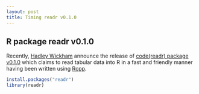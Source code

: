 ```yaml
---
layout: post
title: Timing readr v0.1.0
---
```


## R package readr v0.1.0
Recently, [Hadley Wickham](http://had.co.nz/) announce the release of [code(readr) package v0.1.0](http://cran.r-project.org/web/packages/readr/) which claims to read tabular data into R in a fast and friendly manner having been written using [Rcpp](http://dirk.eddelbuettel.com/code/rcpp.html).

```r
install.packages("readr")
library(readr)

```